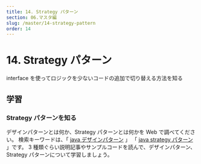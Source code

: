 ```yaml
---
title: 14. Strategy パターン
section: 06.マスタ編
slug: /master/14-strategy-pattern
order: 14
---
```


# 14. Strategy パターン

<p className="goal">interface を使ってロジックを少ないコードの追加で切り替える方法を知る</p>

## 学習

### Strategy パターンを知る

デザインパターンとは何か、Strategy パターンとは何かを Web で調べてください。
検索キーワードは、「 [java デザインパターン](https://www.google.com/search?q=java+デザインパターン) 」
「 [java strategy パターン](https://www.google.com/search?q=java+strategy+パターン) 」です。
3 種類ぐらい説明記事やサンプルコードを読んで、デザインパターン、Strategy パターンについて学習しましょう。
